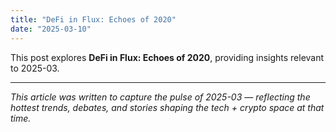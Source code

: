 ```yaml
---
title: "DeFi in Flux: Echoes of 2020"
date: "2025-03-10"
---
```


This post explores **DeFi in Flux: Echoes of 2020**, providing insights relevant to 2025-03.

---

*This article was written to capture the pulse of 2025-03 — reflecting the hottest trends, debates, and stories shaping the tech + crypto space at that time.*
